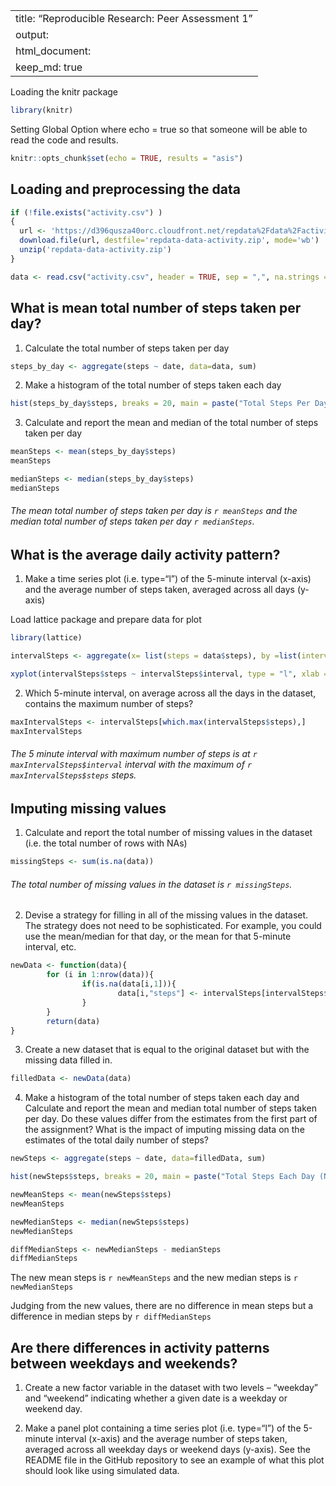 
---
title: "Reproducible Research: Peer Assessment 1"
output: 
html_document:
keep_md: true
---
Loading the knitr package
```r
library(knitr)
```

Setting Global Option where echo = true so that someone will be able to read the code and results.
```r
knitr::opts_chunk$set(echo = TRUE, results = "asis")
```


## Loading and preprocessing the data
```r
if (!file.exists("activity.csv") )
{
  url <- 'https://d396qusza40orc.cloudfront.net/repdata%2Fdata%2Factivity.zip'  
  download.file(url, destfile='repdata-data-activity.zip', mode='wb')  
  unzip('repdata-data-activity.zip')
}

data <- read.csv("activity.csv", header = TRUE, sep = ",", na.strings = "NA", colClasses=c("numeric", "character", "numeric"))

```


## What is mean total number of steps taken per day?

1. Calculate the total number of steps taken per day

```r
steps_by_day <- aggregate(steps ~ date, data=data, sum)
```

2. Make a histogram of the total number of steps taken each day
```r
hist(steps_by_day$steps, breaks = 20, main = paste("Total Steps Per Day"), col="red",xlab="Number of Steps")
```



3. Calculate and report the mean and median of the total number of steps taken per day
```r
meanSteps <- mean(steps_by_day$steps)
meanSteps

medianSteps <- median(steps_by_day$steps)
medianSteps
```

###### The mean total number of steps taken per day is `r meanSteps` and the median total number of steps taken per day `r medianSteps`.



## What is the average daily activity pattern?

1. Make a time series plot (i.e. type="l") of the 5-minute interval (x-axis) and the average number of steps taken, averaged across all days (y-axis)

Load lattice package and prepare data for plot
```r

library(lattice)

intervalSteps <- aggregate(x= list(steps = data$steps), by =list(interval = data$interval), FUN = mean, na.rm = TRUE)

xyplot(intervalSteps$steps ~ intervalSteps$interval, type = "l", xlab ="5-minute interval", ylab = "the average number of steps taken", main = "Average daily activity pattern")

```

2. Which 5-minute interval, on average across all the days in the dataset, contains the maximum number of steps?

```r
maxIntervalSteps <- intervalSteps[which.max(intervalSteps$steps),]
maxIntervalSteps
```

###### The 5 minute interval with maximum number of steps is at `r maxIntervalSteps$interval` interval with the maximum of `r maxIntervalSteps$steps` steps.


## Imputing missing values
1. Calculate and report the total number of missing values in the dataset (i.e. the total number of rows with NAs)
```r
missingSteps <- sum(is.na(data))
```
###### The total number of missing values in the dataset is `r missingSteps`.


2. Devise a strategy for filling in all of the missing values in the dataset. The strategy does not need to be sophisticated. For example, you could use the mean/median for that day, or the mean for that 5-minute interval, etc.
```r
newData <- function(data){
        for (i in 1:nrow(data)){
                if(is.na(data[i,1])){
                        data[i,"steps"] <- intervalSteps[intervalSteps$interval == data[i,"interval"],"steps"] 
                }
        }
        return(data)
}
```


3. Create a new dataset that is equal to the original dataset but with the missing data filled in.

```r
filledData <- newData(data)
```

4. Make a histogram of the total number of steps taken each day and Calculate and report the mean and median total number of steps taken per day. Do these values differ from the estimates from the first part of the assignment? What is the impact of imputing missing data on the estimates of the total daily number of steps?
```r
newSteps <- aggregate(steps ~ date, data=filledData, sum)

hist(newSteps$steps, breaks = 20, main = paste("Total Steps Each Day (New)"), col="red",xlab="Number of Steps")
```

```r
newMeanSteps <- mean(newSteps$steps)
newMeanSteps

newMedianSteps <- median(newSteps$steps)
newMedianSteps

diffMedianSteps <- newMedianSteps - medianSteps 
diffMedianSteps
```

The new mean steps is `r newMeanSteps` and the new median steps is `r newMedianSteps`

Judging from the new values, there are no difference in mean steps but a difference in median steps by `r diffMedianSteps`


## Are there differences in activity patterns between weekdays and weekends?
1. Create a new factor variable in the dataset with two levels – “weekday” and “weekend” indicating whether a given date is a weekday or weekend day.



2. Make a panel plot containing a time series plot (i.e. type="l") of the 5-minute interval (x-axis) and the average number of steps taken, averaged across all weekday days or weekend days (y-axis). See the README file in the GitHub repository to see an example of what this plot should look like using simulated data.
